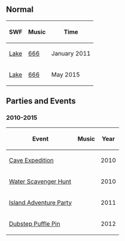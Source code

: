 

==Normal==
<center>
{|class="wikitable"
!SWF!!Music!!Time
|-
|[[Media:HiddenLake2011.swf|Lake]]||[[Media:Music666.swf|666]]||January 2011
|-
|[[Media:RoomsLake-May2015.swf|Lake]]||[[Media:Music666.swf|666]]||May 2015
|}
</center>
==Parties and Events==
===2010-2015===
<center>
{|class="wikitable" border="1"
!Event
!Music
!Year
|-
|[[media:RoomsParty2-CaveExpedition.swf|Cave Expedition]]||{{n/a}}||2010
|-
|[[Media:WaterHuntLake.swf|Water Scavenger Hunt]]||{{n/a}}||2010
|-
|[[Media:IslandAdventureParty2011Lake.swf|Island Adventure Party]]||{{n/a}}||2011
|-
|[[Media:LakeDub-step_Puffle_Pin.swf|Dubstep Puffle Pin]]||{{n/a}}||2012
|}
</center>

{{Places}}